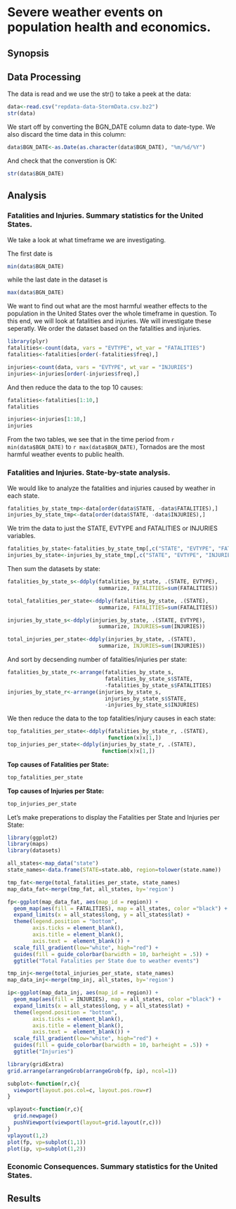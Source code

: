 # Severe weather events on population health and economics.

## Synopsis

## Data Processing

The data is read and we use the str() to take a peek at the data:

```r
data<-read.csv("repdata-data-StormData.csv.bz2")
str(data)
```

We start off by converting the BGN_DATE column data to date-type. We also discard the time data in this column:

```r
data$BGN_DATE<-as.Date(as.character(data$BGN_DATE), "%m/%d/%Y")
```

And check that the converstion is OK:
```r
str(data$BGN_DATE)
```

## Analysis

### Fatalities and Injuries. Summary statistics for the United States.
We take a look at what timeframe we are investigating. 

The first date is
```r
min(data$BGN_DATE)
```

while the last date in the dataset is 
```r
max(data$BGN_DATE)
```

We want to find out what are the most harmful weather effects to the population in the United States over the whole timeframe in question. To this end, we will look at fatalities and injuries. We will investigate these seperatly. We order the dataset based on the fatalities and injuries.

```r
library(plyr)
fatalities<-count(data, vars = "EVTYPE", wt_var = "FATALITIES")
fatalities<-fatalities[order(-fatalities$freq),]

injuries<-count(data, vars = "EVTYPE", wt_var = "INJURIES")
injuries<-injuries[order(-injuries$freq),]
```

And then reduce the data to the top 10 causes:
```r
fatalities<-fatalities[1:10,]
fatalities

injuries<-injuries[1:10,]
injuries
```


From the two tables, we see that in the time period from `r min(data$BGN_DATE)` to `r max(data$BGN_DATE)`, Tornados are the most harmful weather events to public health.

### Fatalities and Injuries. State-by-state analysis.

We would like to analyze the fatalities and injuries caused by weather in each state.

```r
fatalities_by_state_tmp<-data[order(data$STATE, -data$FATALITIES),]
injuries_by_state_tmp<-data[order(data$STATE, -data$INJURIES),]
```

We trim the data to just the STATE, EVTYPE and FATALITIES or INJURIES variables.

```r
fatalities_by_state<-fatalities_by_state_tmp[,c("STATE", "EVTYPE", "FATALITIES")]
injuries_by_state<-injuries_by_state_tmp[,c("STATE", "EVTYPE", "INJURIES")]
```

Then sum the datasets by state:

```r
fatalities_by_state_s<-ddply(fatalities_by_state, .(STATE, EVTYPE), 
                             summarize, FATALITIES=sum(FATALITIES))

total_fatalities_per_state<-ddply(fatalities_by_state, .(STATE), 
                             summarize, FATALITIES=sum(FATALITIES))

injuries_by_state_s<-ddply(injuries_by_state, .(STATE, EVTYPE), 
                             summarize, INJURIES=sum(INJURIES))

total_injuries_per_state<-ddply(injuries_by_state, .(STATE), 
                             summarize, INJURIES=sum(INJURIES))

```

And sort by decsending number of fatalities/injuries per state:

```r
fatalities_by_state_r<-arrange(fatalities_by_state_s, 
                               fatalities_by_state_s$STATE,
                               -fatalities_by_state_s$FATALITIES)
injuries_by_state_r<-arrange(injuries_by_state_s, 
                               injuries_by_state_s$STATE,
                               -injuries_by_state_s$INJURIES)

```

We then reduce the data to the top fatalities/injury causes in each state:

```r
top_fatalities_per_state<-ddply(fatalities_by_state_r, .(STATE), 
                                function(x)x[1,])
top_injuries_per_state<-ddply(injuries_by_state_r, .(STATE), 
                              function(x)x[1,])
```

**Top causes of Fatalities per State:**
```r
top_fatalities_per_state
```

**Top causes of Injuries per State:**
```r
top_injuries_per_state
```


Let's make preperations to display the Fatalities per State and Injuries per State:
```r
library(ggplot2)
library(maps)
library(datasets)

all_states<-map_data("state")
state_names<-data.frame(STATE=state.abb, region=tolower(state.name))

tmp_fat<-merge(total_fatalities_per_state, state_names)
map_data_fat<-merge(tmp_fat, all_states, by='region')

fp<-ggplot(map_data_fat, aes(map_id = region)) +
  geom_map(aes(fill = FATALITIES), map = all_states, color ="black") +
  expand_limits(x = all_states$long, y = all_states$lat) +
  theme(legend.position = "bottom",
        axis.ticks = element_blank(), 
        axis.title = element_blank(), 
        axis.text =  element_blank()) +
  scale_fill_gradient(low="white", high="red") +
  guides(fill = guide_colorbar(barwidth = 10, barheight = .5)) + 
  ggtitle("Total Fatalities per State due to weather events")

tmp_inj<-merge(total_injuries_per_state, state_names)
map_data_inj<-merge(tmp_inj, all_states, by='region')

ip<-ggplot(map_data_inj, aes(map_id = region)) +
  geom_map(aes(fill = INJURIES), map = all_states, color ="black") +
  expand_limits(x = all_states$long, y = all_states$lat) +
  theme(legend.position = "bottom",
        axis.ticks = element_blank(), 
        axis.title = element_blank(), 
        axis.text =  element_blank()) +
  scale_fill_gradient(low="white", high="red") +
  guides(fill = guide_colorbar(barwidth = 10, barheight = .5)) + 
  ggtitle("Injuries")

```

```r
library(gridExtra)
grid.arrange(arrangeGrob(arrangeGrob(fp, ip), ncol=1))
```

```r
subplot<-function(r,c){
  viewport(layout.pos.col=c, layout.pos.row=r)
}

vplayout<-function(r,c){
  grid.newpage()
  pushViewport(viewport(layout=grid.layout(r,c)))
}
vplayout(1,2)
plot(fp, vp=subplot(1,1))
plot(ip, vp=subplot(1,2))
```

### Economic Consequences. Summary statistics for the United States.




## Results













